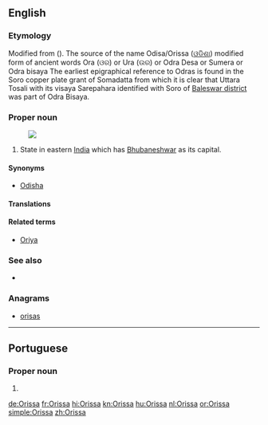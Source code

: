 {{also|orissa}}
==English==
{{wikipedia}}

===Etymology===
Modified from {{etyl|or|en}} {{term|ଓର|lang=or}} ({{term|ଉର|tr=Ora|lang=or}}). The source of the name Odisa/Orissa ([[ଓଡିଶା]]) modified form of ancient words Ora (ଓର) or Ura (ଉର) or Odra Desa or Sumera or Odra bisaya The earliest epigraphical reference to Odras is found in the Soro copper plate grant of Somadatta from which it is clear that Uttara Tosali with its visaya Sarepahara identified with Soro of [[Baleswar district]] was part of Odra Bisaya.

===Proper noun===
{{en-proper noun}}
[[Image:Orissa in India (disputed hatched).svg|thumb|]]

# State in eastern [[India]] which has [[Bhubaneshwar]] as its capital.

====Synonyms====
* [[Odisha]]

====Translations====
{{trans-see|Odisha}}

====Related terms====
* [[Oriya]]

===See also===
* {{list:states of India/en}}

===Anagrams===
* [[orisas#English|orisas]]

----

==Portuguese==

===Proper noun===
{{pt-proper noun|f}}

# {{place|pt|state|c/India|t1=Odisha}}

[[de:Orissa]]
[[fr:Orissa]]
[[hi:Orissa]]
[[kn:Orissa]]
[[hu:Orissa]]
[[nl:Orissa]]
[[or:Orissa]]
[[simple:Orissa]]
[[zh:Orissa]]